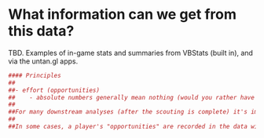 # What information can we get from this data?

TBD. Examples of in-game stats and summaries from VBStats (built in), and via the untan.gl apps.

```r
#### Principles
##
##- effort (opportunities)
##    - absolute numbers generally mean nothing (would you rather have a middle blocker who got 5 kill blocks, or one who got 10? What if the one who got 5 got them from 5 attempts, and the one who got 10 took 50 attempts?)
##
##For many downstream analyses (after the scouting is complete) it's important to be able to identify which player was responsible for particular actions. Absolute numbers generally aren't meaningful on their own (would you rather have a middle blocker who got 5 kill blocks, or one who got 10? What if the one who got 5 got them from 5 attempts, and the one who got 10 took 50 attempts?). We need to keep track of the number of times a particular player was in a given situation, if we want to evaluate their performance in that situation.
##
##In some cases, a player's "opportunities" are recorded in the data without any extra effort from the scout (e.g. the number of serves that a particular player made can be extracted from the data, and so their error rate (number of errors/number of serves) is straightforward to calculate. However, in other cases this may not be so easy. Take receptions, for example. If we were to scout a serve ace *without* also scouting the corresponding reception action, it would generally be difficult to figure out with certainty later on (purely from the scouted data) who the responsible receiver was. That in turn would mean that if we want to identify weak passers (e.g. from an opposition team so that we can target our serves, or from our own team so we can tailor our training appropriately) we might not be able to do so accurately.

```
